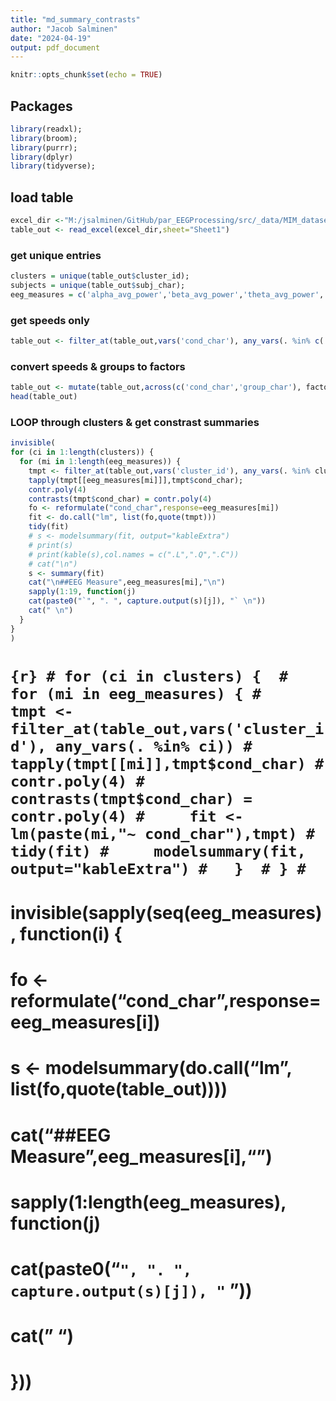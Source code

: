 ```yaml
---
title: "md_summary_contrasts"
author: "Jacob Salminen"
date: "2024-04-19"
output: pdf_document
---
```


```r
knitr::opts_chunk$set(echo = TRUE)
```

## Packages
```r
library(readxl);
library(broom);
library(purrr);
library(dplyr)
library(tidyverse);
```

## load table 
```r
excel_dir <-"M:/jsalminen/GitHub/par_EEGProcessing/src/_data/MIM_dataset/_studies/04162024_MIM_YAOAN89_antsnormalize_iccREMG0p4_powpow0p3_skull0p01/cluster/icrej_5/12/spec_data/group_spec/psd_calcs/fooof_kinematics_table.xlsx";
table_out <- read_excel(excel_dir,sheet="Sheet1") 
```

### get unique entries 
```r
clusters = unique(table_out$cluster_id);
subjects = unique(table_out$subj_char);
eeg_measures = c('alpha_avg_power','beta_avg_power','theta_avg_power','aperiodic_exp','aperiodic_offset');
```

### get speeds only 
```r
table_out <- filter_at(table_out,vars('cond_char'), any_vars(. %in% c('0.25','0.5','0.75','1.0'))) 
```

### convert speeds & groups to factors 
```r
table_out <- mutate(table_out,across(c('cond_char','group_char'), factor))
head(table_out)
```

### LOOP through clusters & get constrast summaries 
```r
invisible(
for (ci in 1:length(clusters)) {
  for (mi in 1:length(eeg_measures)) {
    tmpt <- filter_at(table_out,vars('cluster_id'), any_vars(. %in% clusters[ci]));
    tapply(tmpt[[eeg_measures[mi]]],tmpt$cond_char);
    contr.poly(4)
    contrasts(tmpt$cond_char) = contr.poly(4)
    fo <- reformulate("cond_char",response=eeg_measures[mi])
    fit <- do.call("lm", list(fo,quote(tmpt)))
    tidy(fit)
    # s <- modelsummary(fit, output="kableExtra")
    # print(s)
    # print(kable(s),col.names = c(".L",".Q",".C"))
    # cat("\n")
    s <- summary(fit)
    cat("\n##EEG Measure",eeg_measures[mi],"\n")
    sapply(1:19, function(j)
    cat(paste0("`", ". ", capture.output(s)[j]), "` \n"))
    cat(" \n")
  }
}
)
```
# ```{r}
# for (ci in clusters) { 
#   for (mi in eeg_measures) {
#     tmpt <- filter_at(table_out,vars('cluster_id'), any_vars(. %in% ci))
#     tapply(tmpt[[mi]],tmpt$cond_char)
#     contr.poly(4)
#     contrasts(tmpt$cond_char) = contr.poly(4)
#     fit <- lm(paste(mi,"~ cond_char"),tmpt)
#     tidy(fit)
#     modelsummary(fit, output="kableExtra")
#   } 
# }
# ```
# invisible(sapply(seq(eeg_measures), function(i) {
#   fo <- reformulate("cond_char",response=eeg_measures[i])
#   s <- modelsummary(do.call("lm", list(fo,quote(table_out))))
#   cat("\n##EEG Measure",eeg_measures[i],"\n")
#   sapply(1:length(eeg_measures), function(j)
#     cat(paste0("`", ". ", capture.output(s)[j]), "` \n"))
#   cat(" \n")
# }))
